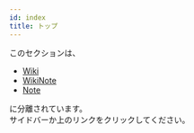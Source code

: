 ---
id: index
title: トップ
---

このセクションは、
 - [Wiki](wiki)
 - [WikiNote](wikinote)
 - [Note](note)

に分離されています。  
サイドバーか上のリンクをクリックしてください。